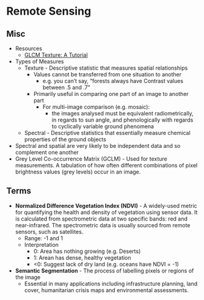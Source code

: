 # Remote Sensing

## Misc

-   Resources
    -   [GLCM Texture: A Tutorial](https://prism.ucalgary.ca/bitstream/handle/1880/51900/texture%20tutorial%20v%203_0%20180206.pdf)
-   Types of Measures
    -   Texture - Descriptive statistic that measures spatial relationships
        -   Values cannot be transferred from one situation to another
            -   e.g. you can't say, "forests always have Contrast values between .5 and .7"
        -   Primarily useful in comparing one part of an image to another part
            -   For multi-image comparison (e.g. mosaic):
                -   the images analysed must be equivalent radiometrically, in regards to sun angle, and phenologically with regards to cyclically variable ground phenomena
    -   Spectral - Descriptive statistics that essentially measure chemical properties of the ground objects
-   Spectral and spatial are very likely to be independent data and so complement one another
-   Grey Level Co-occurrence Matrix (GCLM) - Used for texture measurements. A tabulation of how often different combinations of pixel brightness values (grey levels) occur in an image.

## Terms

-   **Normalized Difference Vegetation Index (NDVI)** - A widely-used metric for quantifying the health and density of vegetation using sensor data. It is calculated from spectrometric data at two specific bands: red and near-infrared. The spectrometric data is usually sourced from remote sensors, such as satellites.
    -   Range: -1 and 1
    -   Interpretation
        -   0: Area has nothing growing (e.g. Deserts)
        -   1: Arean has dense, healthy vegetation
        -   \<0: Suggest lack of dry land (e.g. oceans have NDVI = -1)
-   **Semantic Segmentation** - The process of labelling pixels or regions of the image
    -   Essential in many applications including infrastructure planning, land cover, humanitarian crisis maps and environmental assessments.
